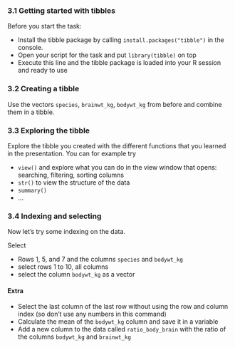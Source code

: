 ### 3.1 Getting started with tibbles

Before you start the task:

- Install the tibble package by calling `install.packages("tibble")` in the console.
- Open your script for the task and put `library(tibble)` on top
- Execute this line and the tibble package is loaded into your R session and ready to use

### 3.2 Creating a tibble

Use the vectors `species`, `brainwt_kg`, `bodywt_kg` from before and combine them in a tibble.

### 3.3 Exploring the tibble

Explore the tibble you created with the different functions that you learned in the presentation.
You can for example try 

- `view()` and explore what you can do in the view window that opens: searching, filtering, sorting columns
- `str()` to view the structure of the data
- `summary()`
- ...


### 3.4 Indexing and selecting

Now let's try some indexing on the data.

Select

- Rows 1, 5, and 7 and the columns `species` and `bodywt_kg`
- select rows 1 to 10, all columns
- select the column `bodywt_kg` as a vector

#### Extra

- Select the last column of the last row without using the row and column index (so don't use any numbers in this command)
- Calculate the mean of the `bodywt_kg` column and save it in a variable
- Add a new column to the data called `ratio_body_brain` with the ratio of the columns `bodywt_kg` and `brainwt_kg`
